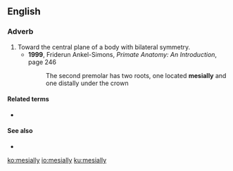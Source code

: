 ==English==

===Adverb===
{{en-adv}}
# Toward the central plane of a body with bilateral symmetry.
#* '''1999''', Friderun Ankel-Simons, ''Primate Anatomy: An Introduction'', page 246
#*: The second premolar has two roots, one located '''mesially''' and one distally under the crown

====Related terms====
* {{l|en|mesial}}

====See also====
* {{l|en|distally}}

[[ko:mesially]]
[[io:mesially]]
[[ku:mesially]]